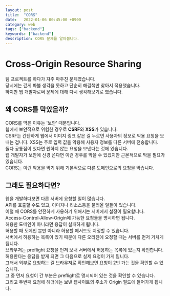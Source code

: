 ```yaml
---
layout: post
title:  "CORS"
date:   2022-01-06 00:45:00 +0900
category: web
tags: ["backend"]
keywords: ["backend"]
description: CORS 문제를 알아봅니다.
---
```


# Cross-Origin Resource Sharing
팀 프로젝트를 하다가 자주 마주친 문제였습니다.  
당시에는 깊게 파볼 생각을 못하고 단순히 해결책만 찾아서 적용했습니다.  
하지만 웹 개발자로써 문제에 대해 다시 생각해보기로 했습니다.  

## 왜 CORS를 막았을까? 
CORS를 막은 이유는 '보안' 때문입니다.  
웹에서 보안적으로 위험한 경우로 **CSRF**와 **XSS**가 있습니다.  
CSRF는 간단하게 웹에서 이미지 링크 같은 걸 누르면 사용자의 정보로 악용 요청을 보내는 겁니다.
XSS는 주로 입력 값을 악용해 사용자 정보를 다른 서버에 전송합니다.  
둘다 공통점이 있다면 원하지 않는 요청을 보낸다는 것에 있습니다.  
웹 개발자가 보안에 신경 쓴다면 이런 경우를 막을 수 있겠지만 근본적으로 막을 필요가 있습니다.  
CORS는 이런 악용을 막기 위해 기본적으로 다른 도메인으로의 요청을 막습니다.  

## 그래도 필요하다면?
웹을 개발하다보면 다른 서버에 요청할 일이 많습니다.  
API를 호출할 수도 있고, 이미지나 리소스등을 불러올 일들이 있습니다.  
이럴 때 CORS를 안전하게 사용하기 위해서는 서버에서 설정이 필요합니다.  
Access-Control-Allow-Origin에 가능한 요청들을 명시하면 됩니다.  
허용한 도메인이 아니라면 응답이 실패하게 됩니다.  
허용할 때 도메인 뿐만 아니라 허용할 메서드도 지정할 수 있습니다.  
서버에서 허용하는 목록이 있기 때문에 다른 오리진에 요청할 때는 서버를 먼저 거치게 됩니다.  
브라우저는 preflight 요청을 먼저 보내 서버에서 허용하는 목록에 있는지 확인합니다.  
허용한다는 응답을 받게 되면 그 다음으로 실제 요청이 가게 됩니다.  
그래서 외부로 요청하는 걸 브라우저로 확인해보면 요청이 2번 가는 것을 확인할 수 있습니다.  
그 중 먼저 요청이 간 부분은 preflight로 명시되어 있는 것을 확인할 수 있습니다.  
그리고 두번째 요청에 헤더에는 보낸 웹사이트의 주소가 Origin 필드에 들어가게 됩니다.  

